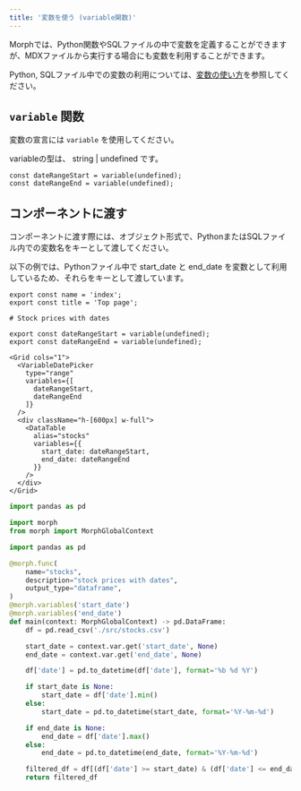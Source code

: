 ```yaml
---
title: '変数を使う (variable関数)'
---
```


Morphでは、Python関数やSQLファイルの中で変数を定義することができますが、MDXファイルから実行する場合にも変数を利用することができます。

Python, SQLファイル中での変数の利用については、[変数の使い方](/data-application/ja/variables)を参照してください。

## `variable` 関数

変数の宣言には `variable` を使用してください。

variableの型は、 string | undefined です。

```tsx
const dateRangeStart = variable(undefined);
const dateRangeEnd = variable(undefined);
```

## コンポーネントに渡す

コンポーネントに渡す際には、オブジェクト形式で、PythonまたはSQLファイル内での変数名をキーとして渡してください。

以下の例では、Pythonファイル中で start_date と end_date を変数として利用しているため、それらをキーとして渡しています。

<CodeGroup>

```tsx index.mdx
export const name = 'index';
export const title = 'Top page';

# Stock prices with dates

export const dateRangeStart = variable(undefined);
export const dateRangeEnd = variable(undefined);

<Grid cols="1">
  <VariableDatePicker
    type="range"
    variables={[
      dateRangeStart,
      dateRangeEnd
    ]}
  />
  <div className="h-[600px] w-full">
    <DataTable
      alias="stocks"
      variables={{
        start_date: dateRangeStart,
        end_date: dateRangeEnd
      }}
    />
  </div>
</Grid>
```

```python stocks.py
import pandas as pd

import morph
from morph import MorphGlobalContext

import pandas as pd

@morph.func(
    name="stocks",
    description="stock prices with dates",
    output_type="dataframe",
)
@morph.variables('start_date')
@morph.variables('end_date')
def main(context: MorphGlobalContext) -> pd.DataFrame:
    df = pd.read_csv('./src/stocks.csv')

    start_date = context.var.get('start_date', None)
    end_date = context.var.get('end_date', None)

    df['date'] = pd.to_datetime(df['date'], format='%b %d %Y')

    if start_date is None:
        start_date = df['date'].min()
    else:
        start_date = pd.to_datetime(start_date, format='%Y-%m-%d')

    if end_date is None:
        end_date = df['date'].max()
    else:
        end_date = pd.to_datetime(end_date, format='%Y-%m-%d')

    filtered_df = df[(df['date'] >= start_date) & (df['date'] <= end_date)]
    return filtered_df
```

</CodeGroup>

